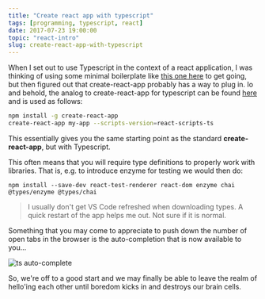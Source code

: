 ```yaml
---
title: "Create react app with typescript"
tags: [programming, typescript, react]
date: 2017-07-23 19:00:00
topic: "react-intro"
slug: create-react-app-with-typescript
---
```


<TopicToc topicId="react-intro" active="Create react app with typescript" />

When I set out to use Typescript in the context of a react application, I was thinking of using some minimal boilerplate
like [this one here][1] to get going, but then figured out that create-react-app probably has a way to plug in. Io and behold, the analog to create-react-app for typescript can be found [here][2] and is used as follows:

```bash
npm install -g create-react-app
create-react-app my-app --scripts-version=react-scripts-ts
```

This essentially gives you the same starting point as the standard __create-react-app__, but with Typescript.

This often means that you will require type definitions to properly work with libraries. That is, e.g. to introduce enzyme for testing we would then do:

```
npm install --save-dev react-test-renderer react-dom enzyme chai @types/enzyme @types/chai
```

> I usually don't get VS Code refreshed when downloading types. 
> A quick restart of the app helps me out. Not sure if it is normal.

Something that you may come to appreciate to push down the number of open tabs in the browser is the auto-completion that is now available to you...

![ts auto-complete](/assets/cra-ts-autocomplete.png)

So, we're off to a good start and we may finally be able to leave the realm of hello'ing each other until boredom kicks in and destroys our brain cells.

[1]: https://github.com/Glavin001/react-hot-ts
[2]: https://github.com/wmonk/create-react-app-typescript